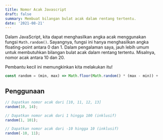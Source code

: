 ```yaml
---
title: Nomor Acak Javascript
draft: false
summary: Membuat bilangan bulat acak dalam rentang tertentu.
date: '2021-08-21'
---
```


Dalam JavaScript, kita dapat menghasilkan angka acak menggunakan fungsi `Math.random()`. Sayangnya, fungsi ini hanya menghasilkan angka floating-point antara 0 dan 1.
Dalam pengalaman saya, jauh lebih umum untuk membutuhkan bilangan bulat acak dalam rentang tertentu. Misalnya, nomor acak antara 10 dan 20.

Pembantu kecil ini memungkinkan kita melakukan itu!

```js:number.js
const random = (min, max) => Math.floor(Math.random() * (max - min)) + min;
```

## Penggunaan

```js:number.js
// Dapatkan nomor acak dari [10, 11, 12, 13]
random(10, 14);

// Dapatkan nomor acak dari 1 hingga 100 (inklusif)
random(1, 101);

// Dapatkan nomor acak dari -10 hingga 10 (inklusif)
random(-10, 11);
```
